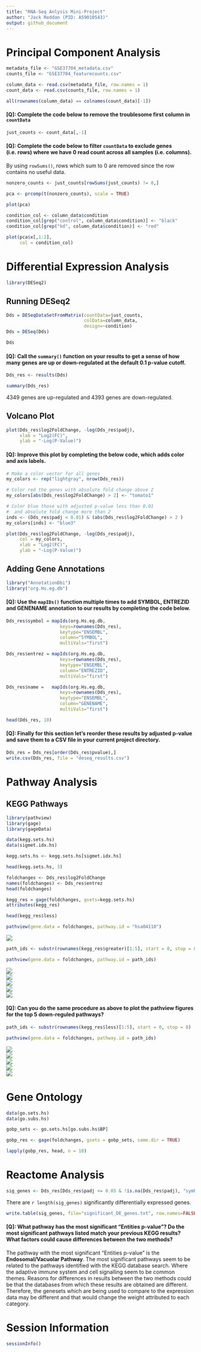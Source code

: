 ```yaml
---
title: "RNA-Seq Anlysis Mini-Project"
author: "Jack Reddan (PID: A59010543)"
output: github_document
---
```


# Principal Component Analysis  
  
```r
metadata_file <- "GSE37704_metadata.csv"
counts_file <- "GSE37704_featurecounts.csv"

column_data <- read.csv(metadata_file, row.names = 1)
count_data <- read.csv(counts_file, row.names = 1)
```
  
```r
all(rownames(column_data) == colnames(count_data)[-1])
```  
  
#### [Q]: Complete the code below to remove the troublesome first column in `countData`  
  
```r
just_counts <- count_data[,-1]
```
  
#### [Q]: Complete the code below to filter `countData` to exclude genes (i.e. rows) where we have 0 read count across all samples (i.e. columns).  

By using `rowSums()`, 
rows which sum to 0 are removed since the row contains no useful data.
  
```r
nonzero_counts <- just_counts[rowSums(just_counts) != 0,]
```
  
```r
pca <- prcomp(t(nonzero_counts), scale = TRUE)
```
  
```r
plot(pca)
```
  
```r
condition_col <- column_data$condition
condition_col[grep("control", column_data$condition)] <- "black"
condition_col[grep("kd", column_data$condition)] <- "red"

plot(pca$x[,1:2],
     col = condition_col)
```

  
# Differential Expression Analysis  
  
```r
library(DESeq2)
```
  
## Running DESeq2
  
```r
Dds = DESeqDataSetFromMatrix(countData=just_counts,
                             colData=column_data,
                             design=~condition)
Dds = DESeq(Dds)
```
  
```r
Dds
```
  
#### [Q]: Call the `summary()` function on your results to get a sense of how many genes are up or down-regulated at the default 0.1 p-value cutoff.  
  
```r
Dds_res <- results(Dds)

summary(Dds_res)
```
  
4349 genes are up-regulated and 4393 genes are down-regulated.  
  
## Volcano Plot
  
```r
plot(Dds_res$log2FoldChange, -log(Dds_res$padj),
     xlab = "Log2(FC)",
     ylab = "-Log(P-Value)")
```
  
#### [Q]: Improve this plot by completing the below code, which adds color and axis labels.  
  
```r
# Make a color vector for all genes
my_colors <- rep("lightgray", nrow(Dds_res))

# Color red the genes with absolute fold change above 2
my_colors[abs(Dds_res$log2FoldChange) > 2] <- "tomato1"

# Color blue those with adjusted p-value less than 0.01
#  and absolute fold change more than 2
inds <- (Dds_res$padj < 0.01) & (abs(Dds_res$log2FoldChange) > 2 )
my_colors[inds] <- "blue3"

plot(Dds_res$log2FoldChange, -log(Dds_res$padj),
     col = my_colors,
     xlab = "Log2(FC)",
     ylab = "-Log(P-Value)")
```
  
## Adding Gene Annotations  
  
```r
library("AnnotationDbi")
library("org.Hs.eg.db")
```
  
#### [Q]: Use the `mapIDs()` function multiple times to add SYMBOL, ENTREZID and GENENAME annotation to our results by completing the code below.  
  
```r
Dds_res$symbol = mapIds(org.Hs.eg.db,
                    keys=rownames(Dds_res), 
                    keytype="ENSEMBL",
                    column="SYMBOL",
                    multiVals="first")

Dds_res$entrez = mapIds(org.Hs.eg.db,
                    keys=rownames(Dds_res),
                    keytype="ENSEMBL",
                    column="ENTREZID",
                    multiVals="first")

Dds_res$name =   mapIds(org.Hs.eg.db,
                    keys=rownames(Dds_res),
                    keytype="ENSEMBL",
                    column="GENENAME",
                    multiVals="first")
```
  
```r
head(Dds_res, 10)
```
  
#### [Q]: Finally for this section let's reorder these results by adjusted p-value and save them to a CSV file in your current project directory.  
  
```r
Dds_res = Dds_res[order(Dds_res$pvalue),]
write.csv(Dds_res, file = "deseq_results.csv")
```
  
# Pathway Analysis  
  
## KEGG Pathways  
  
```r
library(pathview)
library(gage)
library(gageData)
```
  
```r
data(kegg.sets.hs)
data(sigmet.idx.hs)

kegg.sets.hs <- kegg.sets.hs[sigmet.idx.hs]
```
  
```r
head(kegg.sets.hs, 3)
```
  
```r
foldchanges <- Dds_res$log2FoldChange
names(foldchanges) <- Dds_res$entrez
head(foldchanges)
```
  
```r
kegg_res = gage(foldchanges, gsets=kegg.sets.hs)
attributes(kegg_res)
```
  
```r
head(kegg_res$less)
```
  
```r
pathview(gene.data = foldchanges, pathway.id = "hsa04110")
```
  
![](hsa00140.pathview.png)  
  
```r
path_ids <- substr(rownames(kegg_res$greater)[1:5], start = 0, stop = 8)
```
  
```r
pathview(gene.data = foldchanges, pathway.id = path_ids)
```
  
![](hsa04740.pathview.png)   
![](hsa04640.pathview.png)  
![](hsa00140.pathview.png)  
![](hsa04630.pathview.png)  
![](hsa04976.pathview.png)  
  
#### [Q]: Can you do the same procedure as above to plot the pathview figures for the top 5 down-reguled pathways?  
  
```r
path_ids <- substr(rownames(kegg_res$less)[1:5], start = 0, stop = 8)
```
  
```r
pathview(gene.data = foldchanges, pathway.id = path_ids)
```
  
![](hsa04110.pathview.png)  
![](hsa03030.pathview.png)  
![](hsa03013.pathview.png)  
![](hsa04114.pathview.png)  
![](hsa03440.pathview.png)  
  
# Gene Ontology  
  
```r
data(go.sets.hs)
data(go.subs.hs)

gobp_sets <- go.sets.hs[go.subs.hs$BP]
```
  
```r
gobp_res <- gage(foldchanges, gsets = gobp_sets, same.dir = TRUE)
```
  
```r
lapply(gobp_res, head, n = 10)
```
  
# Reactome Analysis
  
```r
sig_genes <- Dds_res[Dds_res$padj <= 0.05 & !is.na(Dds_res$padj), "symbol"]
```
  
There are `r length(sig_genes)` significantly differentially expressed genes.  
  
```r
write.table(sig_genes, file="significant_DE_genes.txt", row.names=FALSE, col.names=FALSE, quote=FALSE)
```
  
#### [Q]: What pathway has the most significant "Entities p-value"? Do the most significant pathways listed match your previous KEGG results? What factors could cause differences between the two methods?  
  
The pathway with the most significant "Entities p-value" is the **Endosomal/Vacuolar Pathway**.
The most significant pathways seem to be related to the pathways identified with the KEGG database search. Where the adaptive immune system and cell signalling seem to be common themes.
Reasons for differences in results between the two methods could be that the databases from which these results are obtained are different.
Therefore, the genesets which are being used to compare to the expression data may be different and that would change the weight attributed to each category.
  
# Session Information  
  
```r
sessionInfo()
```

